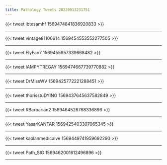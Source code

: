 ```yaml
---
title: Pathology Tweets 20220913231751 
---
```



{{< tweet ibtesamhf 1569474841836920833 >}}


---



{{< tweet vintage81106614 1569454553552277505 >}}


---



{{< tweet FlyFan7 1569455957339668482 >}}


---



{{< tweet IAMPYTREGAY 1569474667739770882 >}}


---



{{< tweet DrMissWV 1569425772221288451 >}}


---



{{< tweet thorisstuDYING 1569437645637582849 >}}


---



{{< tweet RBarbarian2 1569464526768336896 >}}


---



{{< tweet YasarKANTAR 1569425403307065345 >}}


---



{{< tweet kaplanmedicalve 1569449741959692290 >}}


---



{{< tweet Path_SIG 1569462001612496896 >}}


---



